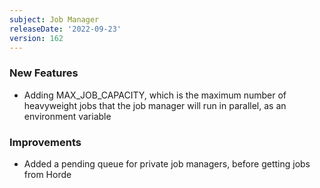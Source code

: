 ```yaml
---
subject: Job Manager
releaseDate: '2022-09-23'
version: 162
---
```


### New Features
* Adding MAX_JOB_CAPACITY, which is the maximum number of heavyweight jobs that the job manager will run in parallel, as an environment variable
### Improvements
* Added a pending queue for private job managers, before getting jobs from Horde
